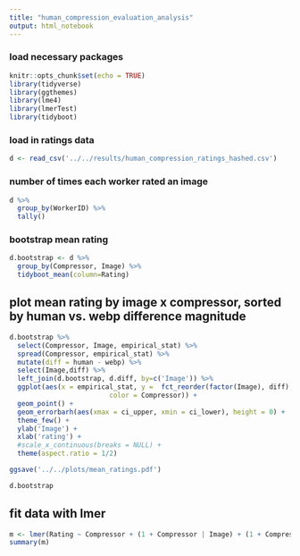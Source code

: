 ```yaml
---
title: "human_compression_evaluation_analysis"
output: html_notebook
---
```


### load necessary packages
```r
knitr::opts_chunk$set(echo = TRUE)
library(tidyverse)
library(ggthemes)
library(lme4)
library(lmerTest)
library(tidyboot)
```


### load in ratings data 
```r
d <- read_csv('../../results/human_compression_ratings_hashed.csv')
```

### number of times each worker rated an image
```r
d %>% 
  group_by(WorkerID) %>% 
  tally()
```

### bootstrap mean rating
```r
d.bootstrap <- d %>% 
  group_by(Compressor, Image) %>% 
  tidyboot_mean(column=Rating) 
```

## plot mean rating by image x compressor, sorted by human vs. webp difference magnitude
```r
d.bootstrap %>%
  select(Compressor, Image, empirical_stat) %>%
  spread(Compressor, empirical_stat) %>%
  mutate(diff = human - webp) %>%
  select(Image,diff) %>%
  left_join(d.bootstrap, d.diff, by=c('Image')) %>%
  ggplot(aes(x = empirical_stat, y =  fct_reorder(factor(Image), diff), 
                         color = Compressor)) +
  geom_point() +
  geom_errorbarh(aes(xmax = ci_upper, xmin = ci_lower), height = 0) +
  theme_few() +
  ylab('Image') +
  xlab('rating') +
  #scale_x_continuous(breaks = NULL) +
  theme(aspect.ratio = 1/2)

ggsave('../../plots/mean_ratings.pdf')
```

```r
d.bootstrap
```


## fit data with lmer 
```r
m <- lmer(Rating ~ Compressor + (1 + Compressor | Image) + (1 + Compressor | WorkerID), data = d)
summary(m)
```

